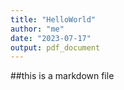 ```yaml
---
title: "HelloWorld"
author: "me"
date: "2023-07-17"
output: pdf_document
---
```


##this is a markdown file
